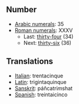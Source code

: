 ==Number==
*[[w:Arabic numerals|Arabic numerals]]: 35
*[[w:Roman numerals|Roman numerals]]: XXXV
**Last: [[thirty-four]] (34)
**Next: [[thirty-six]] (36)

==Translations==
*[[Italian]]: trentacinque
*[[Latin]]: trigintaquinque
*[[Sanskrit]]: páñcatri''m''shat
*[[Spanish]]: treintaicinco